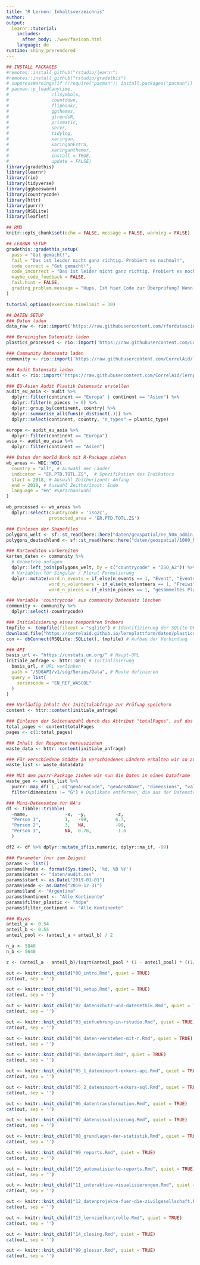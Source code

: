 ```yaml
---
title: "R Lernen: Inhaltsverzeichnis"
author:
output: 
  learnr::tutorial:
    includes:
      after_body: ./www/favicon.html
    language: de
runtime: shiny_prerendered
---
```


```r
## INSTALL PACKAGES
#remotes::install_github("rstudio/learnr")
#remotes::install_github("rstudio/gradethis")
# suppressWarnings(if (!require("pacman")) install.packages("pacman"))
# pacman::p_load(anytime,
#                clisymbols,
#                countdown,
#                flipbookr,
#                ggthemes,
#                gtrendsR,
#                prismatic,
#                servr,
#                tidylog,
#                xaringan,
#                xaringanExtra,
#                xaringanthemer,
#                install = TRUE,
#                update = FALSE)
library(gradethis)
library(learnr)
library(rio)
library(tidyverse)
library(ggbeeswarm)
library(countrycode)
library(httr)
library(purrr)
library(RSQLite)
library(leaflet)

## RMD
knitr::opts_chunk$set(echo = FALSE, message = FALSE, warning = FALSE)

## LEARNR SETUP
gradethis::gradethis_setup(
  pass = "Gut gemacht!",
  fail = "Das ist leider nicht ganz richtig. Probiert es nochmal!",
  code_correct = "Gut gemacht!",
  code_incorrect = "Das ist leider nicht ganz richtig. Probiert es nochmal!",
  maybe_code_feedback = FALSE,
  fail.hint = FALSE,
  grading_problem.message = "Hups. Ist hier Code zur Überprüfung? Wenn ja, dann liegt der Fehler bei uns. Schickt Nina bitte einen Screenshot mit der Übung und Eurer Lösung."
)

tutorial_options(exercise.timelimit = 30)

## DATEN SETUP
### Daten laden
data_raw <- rio::import('https://raw.githubusercontent.com/rfordatascience/tidytuesday/master/data/2021/2021-01-26/plastics.csv')

### Bereinigten Datensatz laden
plastics_processed <- rio::import('https://raw.githubusercontent.com/CorrelAid/lernplattform/main/daten/bffp2019_plastics_processed.csv')

### Community Datensatz laden
community <- rio::import('https://raw.githubusercontent.com/CorrelAid/lernplattform/main/daten/bffp2019_community_by_country.csv')

### Audit Datensatz laden
audit <- rio::import('https://raw.githubusercontent.com/CorrelAid/lernplattform/main/daten/bffp2019_audit_by_country_and_company.csv')

### EU-Asien Audit Plastik Datensatz erstellen
audit_eu_asia <- audit %>%
  dplyr::filter(continent == "Europa" | continent == "Asien") %>%
  dplyr::filter(n_pieces != 0) %>%
  dplyr::group_by(continent, country) %>%
  dplyr::summarise_all(funs(n_distinct(.))) %>%
  dplyr::select(continent, country, "n_types" = plastic_type)

europe <- audit_eu_asia %>%
  dplyr::filter(continent == "Europa")
asia <- audit_eu_asia %>%
  dplyr::filter(continent == "Asien")

### Daten der World Bank mit R-Package ziehen
wb_areas <- WDI::WDI(
  country = "all", # Auswahl der Länder
  indicator = "ER.PTD.TOTL.ZS",  # Spezifikation des Indikators
  start = 2018, # Auswahl Zeithorizont: Anfang
  end = 2018, # Auswahl Zeithorizont: Ende
  language = "en" #Sprachauswahl
) 

wb_processed <- wb_areas %>%
  dplyr::select(countrycode = 'iso2c',
                protected_area = 'ER.PTD.TOTL.ZS')

### Einlesen der Shapefiles
polygons_welt <- sf::st_read(here::here("daten/geospatial/ne_50m_admin_0_countries.shp"))
polygons_deutschland <- sf::st_read(here::here("daten/geospatial/1000_NUTS1.shp"))

### Kartendaten vorbereiten
karten_daten <- community %>%
  # Geometrie anfügen
  dplyr::left_join(polygons_welt, by = c("countrycode" = "ISO_A2")) %>% 
  # Variablen für Singular / Plural Formulierung
  dplyr::mutate(word_n_events = if_else(n_events == 1, "Event", "Events"),
                word_n_volunteers = if_else(n_volunteers == 1, "Freiwillige*r", "Freiwillige"),
                word_n_pieces = if_else(n_pieces == 1, "gesammeltes Plastikstück", "gesammelte Plastikstücke"))

### Variable 'countrycode' aus community Datensatz löschen
community <- community %>%
  dplyr::select(-countrycode)

### Initialisierung eines temporären Ordners
tmpfile <- tempfile(fileext = "sqlite") # Identifizierung der SQLite-DB über das Suffix "sqlite"
download.file("https://correlaid.github.io/lernplattform/daten/plastics.sqlite", tmpfile) # Herunterladen der temporären Datei
con <- dbConnect(RSQLite::SQLite(), tmpfile) # Aufbau der Verbindung

### API
basis_url <- "https://unstats.un.org/" # Haupt-URL
initiale_anfrage <- httr::GET( # Initialisierung
  basis_url, # URL verlinken
  path = "/SDGAPI/v1/sdg/Series/Data", # Route definieren
  query = list(
    seriescode = "EN_REF_WASCOL"
  )
)

### Vorläufig Inhalt der Inititalabfrage zur Prüfung speichern
content <- httr::content(initiale_anfrage)

### Einlesen der Seitenanzahl durch das Attribut "totalPages", auf das wir mithilfe von "$" zugreifen
total_pages <- content$totalPages
pages <- c(1:total_pages)

### Inhalt der Response herausziehen
waste_data <- httr::content(initiale_anfrage)

### Für verschiedene Städte in verschiedenen Ländern erhalten wir so zu verschiedenen Jahren Ihre Müllsammlungsquoten
waste_list <- waste_data$data

### Mit dem purrr-Package ziehen wir nun die Daten in einen Dataframe
waste_geo <- waste_list %>%
  purrr::map_df(`[`, c("geoAreaCode", "geoAreaName", "dimensions", "value")) %>%
  filter(dimensions != "G") # Duplikate entfernen, die aus der Datenstruktur resultieren

### Mini-Datensätze für NA's
df <- tibble::tribble(
  ~name,              ~x,  ~y,           ~z,  
  "Person 1",         1,   -99,          6.7, 
  "Person 2",         3,   NA,           -99,
  "Person 3",         NA,  0.76,         -1.6
  )

df2 <- df %>% dplyr::mutate_if(is.numeric, dplyr::na_if, -99)

### Parameter (nur zum Zeigen)
params <- list()
params$heute <- format(Sys.time(), '%d. %B %Y')
params$daten <- "daten/audit.csv"
params$start <- as.Date("2019-01-01")
params$ende <- as.Date("2019-12-31")
params$land <- "Argentina"
params$kontinent <- "Alle Kontinente"
params$filter_plastic <- "hdpe"
params$filter_continent <- "Alle Kontinente"

### Bayes
anteil_a <- 0.54
anteil_b <- 0.55
anteil_pool <- (anteil_a + anteil_b) / 2

n_a <- 5840
n_b <- 5640

z <- (anteil_a - anteil_b)/(sqrt(anteil_pool * (1 - anteil_pool) * ((1/n_a) + (1/n_b))))
``` 

<!-- ## Willkommen -->
```r
out <- knitr::knit_child("00_intro.Rmd", quiet = TRUE)
cat(out, sep = '')
```

<!-- ## Setup -->
```r
out <- knitr::knit_child("01_setup.Rmd", quiet = TRUE)
cat(out, sep = '')
```

<!-- ## Datenschutz und Datenethik -->
```r
out <- knitr::knit_child("02_datenschutz-und-datenethik.Rmd", quiet = TRUE)
cat(out, sep = '')
```

<!-- ## Einführung in RStudio -->
```r
out <- knitr::knit_child("03_einfuehrung-in-rstudio.Rmd", quiet = TRUE)
cat(out, sep = '')
```

<!-- Daten verstehen mit R -->
```r
out <- knitr::knit_child("04_daten-verstehen-mit-r.Rmd", quiet = TRUE)
cat(out, sep = '')
```

<!-- ## Datenimport und APIs -->
```r
out <- knitr::knit_child("05_datenimport.Rmd", quiet = TRUE) 
cat(out, sep = '')
```

<!-- ## Exkurs: APIs-->
```r
out <- knitr::knit_child("05_1_datenimport-exkurs-api.Rmd", quiet = TRUE) 
cat(out, sep = '')
```

<!-- ## Exkurs: SQL -->
```r
out <- knitr::knit_child("05_2_datenimport-exkurs-sql.Rmd", quiet = TRUE) 
cat(out, sep = '')
```

<!-- ## Datentransformation -->
```r
out <- knitr::knit_child("06_datentransformation.Rmd", quiet = TRUE)
cat(out, sep = '')
```

<!-- ## Datenvisualisierung  -->
```r
out <- knitr::knit_child("07_datenvisualisierung.Rmd", quiet = TRUE)
cat(out, sep = '')
```

<!-- ## Grundlagen der Statistik -->
```r
out <- knitr::knit_child("08_grundlagen-der-statistik.Rmd", quiet = TRUE)
cat(out, sep = '')
```

<!-- ## Reports in R Markdown -->
```r
out <- knitr::knit_child("09_reports.Rmd", quiet = TRUE)
cat(out, sep = '')
```

<!-- ## Reportautomatisierung -->
```r
out <- knitr::knit_child("10_automatisierte-reports.Rmd", quiet = TRUE)
cat(out, sep = '')
```

<!-- ## Interaktive Visualisierungen -->
```r
out <- knitr::knit_child("11_interaktive-visualisierungen.Rmd", quiet = TRUE)
cat(out, sep = '')
```

<!-- ## Datenprojekte aus der Zivilgesellschaft -->
```r
out <- knitr::knit_child("12_datenprojekte-fuer-die-zivilgesellschaft.Rmd", quiet = TRUE)
cat(out, sep = '')
```

<!-- ## Lernzielkontrolle -->
```r
out <- knitr::knit_child("13_lernzielkontrolle.Rmd", quiet = TRUE)
cat(out, sep = '')
```

<!-- ## Und jetzt? -->
```r
out <- knitr::knit_child("14_closing.Rmd", quiet = TRUE)
cat(out, sep = '')
```

<!-- ## Glossar -->
```r
out <- knitr::knit_child("99_glossar.Rmd", quiet = TRUE)
cat(out, sep = '')
```
